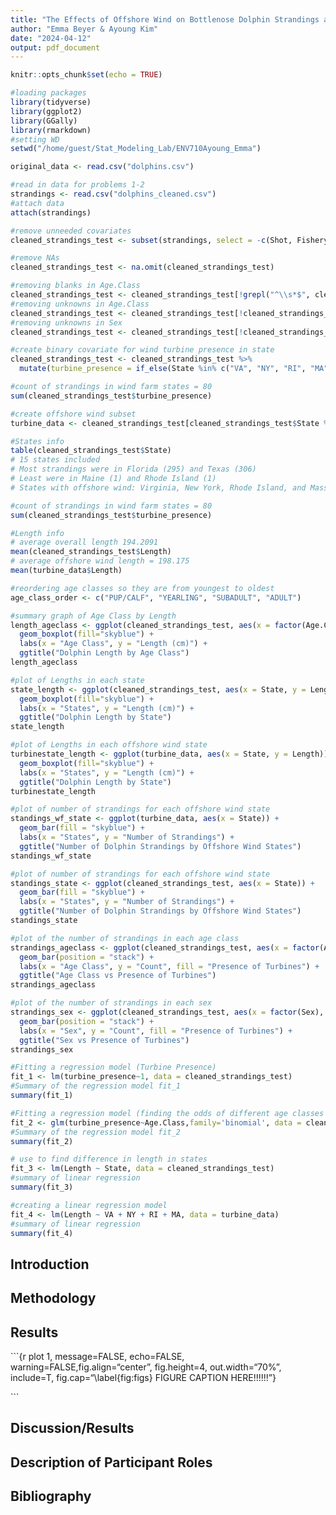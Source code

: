 ```yaml
---
title: "The Effects of Offshore Wind on Bottlenose Dolphin Strandings along the United States East Coast"
author: "Emma Beyer & Ayoung Kim"
date: "2024-04-12"
output: pdf_document
---
```


```r
knitr::opts_chunk$set(echo = TRUE)
```

```r
#loading packages
library(tidyverse)
library(ggplot2)
library(GGally)
library(rmarkdown)
#setting WD
setwd("/home/guest/Stat_Modeling_Lab/ENV710Ayoung_Emma")

original_data <- read.csv("dolphins.csv")

#read in data for problems 1-2
strandings <- read.csv("dolphins_cleaned.csv")
#attach data
attach(strandings)

```

```r
#remove unneeded covariates
cleaned_strandings_test <- subset(strandings, select = -c(Shot, Fishery.Interaction, Boat.Collision, Weight))

#remove NAs
cleaned_strandings_test <- na.omit(cleaned_strandings_test)

#removing blanks in Age.Class
cleaned_strandings_test <- cleaned_strandings_test[!grepl("^\\s*$", cleaned_strandings_test$Age.Class), ]
#removing unknowns in Age.Class
cleaned_strandings_test <- cleaned_strandings_test[!cleaned_strandings_test$Age.Class %in% c("UNKNOWN"), ]
#removing unknowns in Sex
cleaned_strandings_test <- cleaned_strandings_test[!cleaned_strandings_test$Sex %in% c("UNKNOWN"), ]

#create binary covariate for wind turbine presence in state
cleaned_strandings_test <- cleaned_strandings_test %>%
  mutate(turbine_presence = if_else(State %in% c("VA", "NY", "RI", "MA"), 1, 0))

#count of strandings in wind farm states = 80
sum(cleaned_strandings_test$turbine_presence)

#create offshore wind subset
turbine_data <- cleaned_strandings_test[cleaned_strandings_test$State %in% c("VA", "NY", "RI", "MA"), ]

```

```r
#States info
table(cleaned_strandings_test$State)
# 15 states included
# Most strandings were in Florida (295) and Texas (306)
# Least were in Maine (1) and Rhode Island (1)
# States with offshore wind: Virginia, New York, Rhode Island, and Massachusetts 

#count of strandings in wind farm states = 80
sum(cleaned_strandings_test$turbine_presence)

#Length info
# average overall length 194.2091 
mean(cleaned_strandings_test$Length)
# average offshore wind length = 198.175
mean(turbine_data$Length)

#reordering age classes so they are from youngest to oldest
age_class_order <- c("PUP/CALF", "YEARLING", "SUBADULT", "ADULT")

#summary graph of Age Class by Length
length_ageclass <- ggplot(cleaned_strandings_test, aes(x = factor(Age.Class, levels = age_class_order), y = Length)) +
  geom_boxplot(fill="skyblue") +
  labs(x = "Age Class", y = "Length (cm)") +
  ggtitle("Dolphin Length by Age Class")
length_ageclass

#plot of Lengths in each state
state_length <- ggplot(cleaned_strandings_test, aes(x = State, y = Length)) +
  geom_boxplot(fill="skyblue") +
  labs(x = "States", y = "Length (cm)") +
  ggtitle("Dolphin Length by State")
state_length

#plot of Lengths in each offshore wind state
turbinestate_length <- ggplot(turbine_data, aes(x = State, y = Length)) +
  geom_boxplot(fill="skyblue") +
  labs(x = "States", y = "Length (cm)") +
  ggtitle("Dolphin Length by State")
turbinestate_length

#plot of number of strandings for each offshore wind state
standings_wf_state <- ggplot(turbine_data, aes(x = State)) +
  geom_bar(fill = "skyblue") +
  labs(x = "States", y = "Number of Strandings") +
  ggtitle("Number of Dolphin Strandings by Offshore Wind States")
standings_wf_state

#plot of number of strandings for each offshore wind state
standings_state <- ggplot(cleaned_strandings_test, aes(x = State)) +
  geom_bar(fill = "skyblue") +
  labs(x = "States", y = "Number of Strandings") +
  ggtitle("Number of Dolphin Strandings by Offshore Wind States")
standings_state

#plot of the number of strandings in each age class
strandings_ageclass <- ggplot(cleaned_strandings_test, aes(x = factor(Age.Class, levels = age_class_order), fill = factor(turbine_presence))) +
  geom_bar(position = "stack") +
  labs(x = "Age Class", y = "Count", fill = "Presence of Turbines") +
  ggtitle("Age Class vs Presence of Turbines")
strandings_ageclass

#plot of the number of strandings in each sex
strandings_sex <- ggplot(cleaned_strandings_test, aes(x = factor(Sex), fill = factor(turbine_presence))) +
  geom_bar(position = "stack") +
  labs(x = "Sex", y = "Count", fill = "Presence of Turbines") +
  ggtitle("Sex vs Presence of Turbines")
strandings_sex

```

```r
#Fitting a regression model (Turbine Presence)
fit_1 <- lm(turbine_presence~1, data = cleaned_strandings_test)
#Summary of the regression model fit_1
summary(fit_1)

#Fitting a regression model (finding the odds of different age classes in offshore wind states)
fit_2 <- glm(turbine_presence~Age.Class,family='binomial', data = cleaned_strandings_test)
#Summary of the regression model fit_2
summary(fit_2)

# use to find difference in length in states 
fit_3 <- lm(Length ~ State, data = cleaned_strandings_test)
#summary of linear regression
summary(fit_3)

#creating a linear regression model
fit_4 <- lm(Length ~ VA + NY + RI + MA, data = turbine_data)
#summary of linear regression
summary(fit_4)

```

## Introduction

## Methodology

## Results

```{r plot 1, message=FALSE, echo=FALSE, warning=FALSE,fig.align="center", fig.height=4, out.width="70%", include=T, fig.cap="\\label{fig:figs} FIGURE CAPTION HERE!!!!!!"}



```

## Discussion/Results

## Description of Participant Roles

## Bibliography

